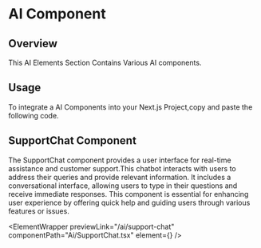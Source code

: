
# AI Component

## Overview

This AI Elements Section Contains Various AI components.

## Usage

To integrate a AI Components into your Next.js Project,copy and paste the following code.

## SupportChat Component

The SupportChat component provides a user interface for real-time assistance and customer support.This chatbot interacts with users to address their queries and provide relevant information. It includes a conversational interface, allowing users to type in their questions and receive immediate responses. This component is essential for enhancing user experience by offering quick help and guiding users through various features or issues.


<ElementWrapper
  previewLink="/ai/support-chat"
  componentPath="Ai/SupportChat.tsx"
  element={<SupportChat />}
/>
